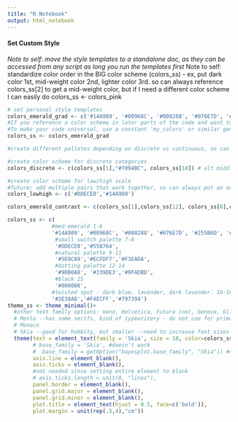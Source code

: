 ```yaml
---
title: "R Notebook"
output: html_notebook
---
```

#### Set Custom Style ####
*Note to self: move the style templates to a standalone doc, as they can be accessed from any script as long you run the templates first
*Note to self: standardize color order in the BIG color scheme (colors_ss) - ex, put dark color 1st, mid-weight color 2nd, lighter color 3rd. so can always reference colors_ss[2] to get a mid-weight color, but if I need a different color scheme I can easily do colors_ss <- colors_pink

```r
# set personal style templates
colors_emerald_grad <- c('#14A989', '#00968C', '#008288', '#076E7D', '#255B6D', '#2F4858')
#If you reference a color scheme in later parts of the code and want to test out multiple color schemes without rewriting the code, you can set a color scheme to another existing one
#To make your code universal, use a constant 'my_colors' or similar generic name and define that before each chart
colors_ss <- colors_emerald_grad

#create different palletes depending on discrete vs continuous, so can refer to item #1, #2, etc, then change out source if needed

#create color scheme for discrete categories
colors_discrete <- c(colors_ss[1],"#7094BC", colors_ss[18]) # alt middle #339DE3, #7094BC, #0081C7

#create color scheme for low/high scale
#future: add multiple pairs that work together, so can always put an odd # and consecutive even # together
colors_lowhigh <- c('#DDECE0','#14A989')

colors_emerald_contrast <- c(colors_ss[1],colors_ss[12], colors_ss[6],colors_ss[14],colors_ss[16],colors_ss[18])

colors_ss <- c(
              #med-emerald 1-6
              '#14A989', '#00968C', '#008288', '#076E7D', '#255B6D', '#2F4858',
               #small switch palette 7-8
               '#DDECE0','#558764',
               #natural palette 9-11
               '#5E9C89','#ECFDF7','#F3EADA',
               #dotting palette 12-14
               '#98B0A8', '#339DE3','#9FADBD',
               #black 15
               '#000000',
              #twisted spot - dark blue, lavender, dark lavender. 16-18
              '#2E38A8','#F4ECFF','#797394')
theme_ss <- theme_minimal()+
  #other text family options: mono, Helvetica, Futura (no), Geneva, Gill Sans Light (not free), Lucida Grande, 
  # Menlo --has some serifs, kind of typewritery - do not use for primary
  # Monaco
  # Skia --good for hobbity, but smaller --need to increase font sizes
  theme(text = element_text(family = 'Skia', size = 10, color=colors_ss[5]),
        # base_family = 'Skia', #doesn't work
        #  base_family = getOption("bayesplot.base_family", "Skia")) #doesn't work
        axis.line = element_blank(), 
        axis.ticks = element_blank(), 
        #not needed since setting entire element to blank
        # axis.ticks.length = unit(0, "lines"),
        panel.border = element_blank(), 
        panel.grid.major = element_blank(), 
        panel.grid.minor = element_blank(), 
        plot.title = element_text(hjust = 0.5, face=c('bold')),
        plot.margin = unit(rep(.5,4),"cm"))
```
